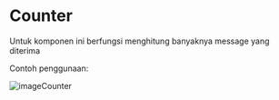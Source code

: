 # Counter

Untuk komponen ini berfungsi menghitung banyaknya message yang diterima

Contoh penggunaan:

![imageCounter](/images/common/counter/1.png)